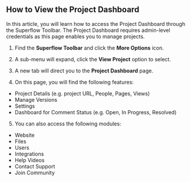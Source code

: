 ## How to View the Project Dashboard

In this article, you will learn how to access the Project Dashboard through the Superflow Toolbar. The Project Dashboard requires admin-level credentials as this page enables you to manage projects.

1. Find the **Superflow Toolbar** and click the **More Options** icon.



2. A sub-menu will expand, click the **View Project** option to select.

3. A new tab will direct you to the **Project Dashboard** page.



4. On this page, you will find the following features:

* Project Details (e.g. project URL, People, Pages, Views)
* Manage Versions
* Settings
* Dashboard for Comment Status (e.g. Open, In Progress, Resolved)

5. You can also access the following modules:

* Website
* Files
* Users
* Integrations
* Help Videos
* Contact Support
* Join Community
